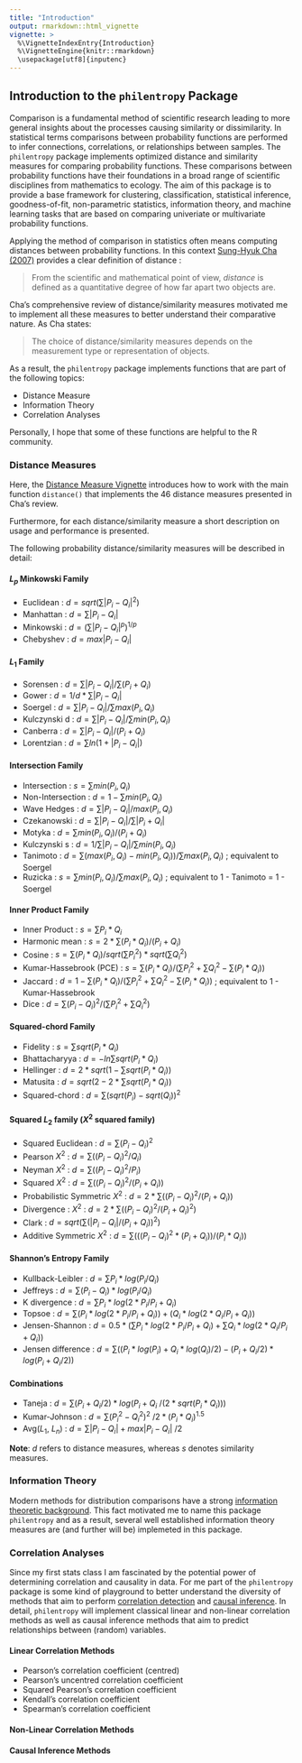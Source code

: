```yaml
---
title: "Introduction"
output: rmarkdown::html_vignette
vignette: >
  %\VignetteIndexEntry{Introduction}
  %\VignetteEngine{knitr::rmarkdown}
  \usepackage[utf8]{inputenc}
---
```


## Introduction to the `philentropy` Package

Comparison is a fundamental method of scientific research leading to more general insights about the processes causing similarity or dissimilarity. In statistical terms comparisons between probability functions are performed to infer connections, correlations, or relationships between samples. The `philentropy` package implements optimized distance and similarity measures for comparing probability functions. These comparisons between probability functions have their foundations in a broad range of scientific disciplines from mathematics to ecology. The aim of this package is to provide a base framework for clustering, classification, statistical inference, goodness-of-fit, non-parametric statistics, information theory, and machine learning tasks that are based on comparing univeriate or multivariate probability functions.

Applying the method of comparison in statistics often means computing distances between probability functions. In this context [Sung-Hyuk Cha (2007)](http://csis.pace.edu/ctappert/dps/d861-12/session4-p2.pdf) provides a clear definition of distance : 

> From the scientific and mathematical point of view, _distance_ is defined as a quantitative degree of how far apart two objects are.

Cha's comprehensive review of distance/similarity measures motivated me to implement all these measures to better understand their comparative nature. As Cha states:

> The choice of distance/similarity measures depends on the measurement type or representation of objects.

As a result, the `philentropy` package implements functions that are part of the following topics:

* Distance Measure
* Information Theory
* Correlation Analyses

Personally, I hope that some of these functions are helpful to the R community.

### Distance Measures

Here, the [Distance Measure Vignette](https://github.com/HajkD/philentropy/blob/master/vignettes/Distances.Rmd) introduces how to work with the main function `distance()` that implements the 46 distance measures presented in Cha's review.

Furthermore, for each distance/similarity measure a short description on usage and performance is presented.

The following probability distance/similarity measures will be described in detail:

#### $L_p$ Minkowski Family
* Euclidean : $d = sqrt( \sum | P_i - Q_i |^2)$
* Manhattan : $d = \sum | P_i - Q_i |$
* Minkowski : $d = ( \sum | P_i - Q_i |^p)^{1/p}$
* Chebyshev : $d = max | P_i - Q_i |$

#### $L_1$ Family
* Sorensen : $d = \sum | P_i - Q_i | / \sum (P_i + Q_i)$
* Gower : $d = 1/d * \sum | P_i - Q_i |$
* Soergel : $d = \sum | P_i - Q_i | / \sum max(P_i , Q_i)$
* Kulczynski d : $d = \sum | P_i - Q_i | / \sum min(P_i , Q_i)$
* Canberra : $d = \sum | P_i - Q_i | / (P_i + Q_i)$
* Lorentzian : $d = \sum ln(1 + | P_i - Q_i |)$

#### Intersection Family
* Intersection : $s = \sum min(P_i , Q_i)$
* Non-Intersection : $d = 1 - \sum min(P_i , Q_i)$
* Wave Hedges : $d = \sum | P_i - Q_i | / max(P_i , Q_i)$
* Czekanowski : $d = \sum | P_i - Q_i | / \sum | P_i + Q_i |$
* Motyka : $d = \sum min(P_i , Q_i) / (P_i + Q_i)$
* Kulczynski s : $d = 1 / \sum | P_i - Q_i | / \sum min(P_i , Q_i)$
* Tanimoto : $d = \sum (max(P_i , Q_i) - min(P_i , Q_i)) / \sum max(P_i , Q_i)$ ; equivalent to Soergel
* Ruzicka : $s = \sum min(P_i , Q_i) / \sum max(P_i , Q_i)$ ; equivalent to 1 - Tanimoto = 1 - Soergel 

#### Inner Product Family
* Inner Product : $s = \sum P_i * Q_i$
* Harmonic mean : $s = 2 * \sum (P_i * Q_i) / (P_i + Q_i)$
* Cosine : $s = \sum (P_i * Q_i) / sqrt(\sum P_i^2) * sqrt(\sum Q_i^2)$
* Kumar-Hassebrook (PCE) : $s = \sum (P_i * Q_i) / (\sum P_i^2 + \sum Q_i^2 - \sum (P_i * Q_i))$
* Jaccard : $d = 1 - \sum (P_i * Q_i) / (\sum P_i^2 + \sum Q_i^2 - \sum (P_i * Q_i))$ ; equivalent to 1 - Kumar-Hassebrook
* Dice : $d = \sum (P_i - Q_i)^2 / (\sum P_i^2 + \sum Q_i^2)$

#### Squared-chord Family
* Fidelity : $s = \sum sqrt(P_i * Q_i)$
* Bhattacharyya : $d = - ln \sum sqrt(P_i * Q_i)$
* Hellinger : $d = 2 * sqrt( 1 - \sum sqrt(P_i * Q_i))$
* Matusita : $d = sqrt( 2 - 2 * \sum sqrt(P_i * Q_i))$
* Squared-chord : $d = \sum ( sqrt(P_i) - sqrt(Q_i) )^2$

#### Squared $L_2$ family ($X^2$ squared family)
* Squared Euclidean : $d = \sum ( P_i - Q_i )^2$
* Pearson $X^2$ : $d = \sum ( (P_i - Q_i )^2 / Q_i )$
* Neyman $X^2$ : $d = \sum ( (P_i - Q_i )^2 / P_i )$
* Squared $X^2$ : $d = \sum ( (P_i - Q_i )^2 / (P_i + Q_i) )$
* Probabilistic Symmetric $X^2$ : $d = 2 *  \sum ( (P_i - Q_i )^2 / (P_i + Q_i) )$
* Divergence : $X^2$ : $d = 2 *  \sum ( (P_i - Q_i )^2 / (P_i + Q_i)^2 )$
* Clark : $d = sqrt ( \sum (| P_i - Q_i | / (P_i + Q_i))^2 )$
* Additive Symmetric $X^2$ : $d = \sum ( ((P_i - Q_i)^2 * (P_i + Q_i)) / (P_i * Q_i) )$

#### Shannon's Entropy Family
* Kullback-Leibler : $d = \sum P_i * log(P_i / Q_i)$
* Jeffreys : $d = \sum (P_i - Q_i) * log(P_i / Q_i)$
* K divergence : $d = \sum P_i * log(2 * P_i / P_i + Q_i)$
* Topsoe : $d = \sum ( P_i * log(2 * P_i / P_i + Q_i) ) + ( Q_i * log(2 * Q_i / P_i + Q_i) )$
* Jensen-Shannon :  $d = 0.5 * ( \sum P_i * log(2 * P_i / P_i + Q_i) + \sum Q_i * log(2 * Q_i / P_i + Q_i))$ 
* Jensen difference : $d = \sum ( (P_i * log(P_i) + Q_i * log(Q_i) / 2) - (P_i + Q_i / 2) * log(P_i + Q_i / 2) )$

#### Combinations
* Taneja : $d = \sum ( P_i + Q_i / 2) * log( P_i + Q_i$ $/ ( 2 * sqrt( P_i * Q_i)) )$
* Kumar-Johnson : $d = \sum (P_i^2 - Q_i^2)^2$ $/ 2 * (P_i * Q_i)^1.5$
* Avg($L_1$, $L_n$) : $d = \sum | P_i - Q_i| + max{ | P_i - Q_i |}$ $/ 2$

__Note__: $d$ refers to distance measures, whereas $s$ denotes similarity measures.

### Information Theory

Modern methods for distribution comparisons have a strong [information theoretic background](http://compbio.biosci.uq.edu.au/mediawiki/upload/b/b3/Jaynes_PhysRev1957-1.pdf). This fact motivated me to name this package `philentropy` and as a result, several well established information theory measures are (and further will be) implemeted in this package. 


### Correlation Analyses

Since my first stats class I am fascinated by the potential power of determining correlation and causality in data. For me part of the `philentropy` package is some kind of playground to better understand the diversity of methods that aim to perform [correlation detection](https://docs.google.com/viewer?a=v&pid=sites&srcid=dW1pY2guZWR1fG1pY2x8Z3g6MzczNDYxMjI3YzFhZDYyNw) and [causal inference](http://ftp.cs.ucla.edu/pub/stat_ser/r350.pdf). In detail, `philentropy` will implement classical linear and non-linear correlation methods as well as causal inference methods that aim to predict relationships between (random) variables. 


#### Linear Correlation Methods

* Pearson's correlation coefficient (centred)
* Pearson's uncentred correlation coefficient
* Squared Pearson's correlation coefficient
* Kendall's correlation coefficient
* Spearman's correlation coefficient

#### Non-Linear Correlation Methods

#### Causal Inference Methods






